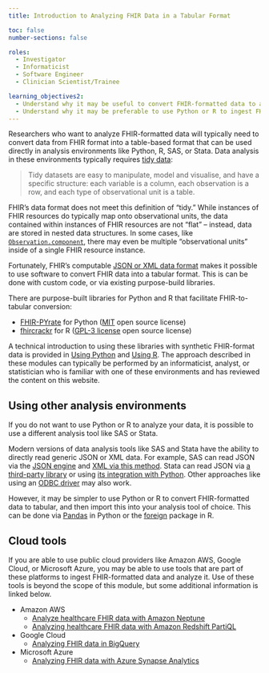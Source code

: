 ```yaml
---
title: Introduction to Analyzing FHIR Data in a Tabular Format

toc: false
number-sections: false

roles:
  - Investigator
  - Informaticist
  - Software Engineer
  - Clinician Scientist/Trainee

learning_objectives2:
  - Understand why it may be useful to convert FHIR-formatted data to a tabular format, and the skillsets needed to perform these conversions.
  - Understand why it may be preferable to use Python or R to ingest FHIR-formatted data for final analysis in a statistics package like SAS or Stata.
---
```


Researchers who want to analyze FHIR-formatted data will typically need to convert data from FHIR format into a table-based format that can be used directly in analysis environments like Python, R, SAS, or Stata. Data analysis in these environments typically requires [tidy data](http://vita.had.co.nz/papers/tidy-data.pdf):

> Tidy datasets are easy to manipulate, model and visualise, and have a specific structure: each variable is a column, each observation is a row, and each type of observational unit is a table.

FHIR's data format does not meet this definition of "tidy." While instances of FHIR resources do typically map onto observational units, the data contained within instances of FHIR resources are not "flat" -- instead, data are stored in nested data structures. In some cases, like [`Observation.component`](https://www.hl7.org/fhir/observation.html), there may even be multiple "observational units" inside of a single FHIR resource instance.

Fortunately, FHIR's computable [JSON or XML data format](fhir-from-1000-ft.qmd#the-structure-of-fhir) makes it possible to use software to convert FHIR data into a tabular format. This is can be done with custom code, or via existing purpose-build libraries.

There are purpose-built libraries for Python and R that facilitate FHIR-to-tabular conversion:

- [FHIR-PYrate](https://github.com/UMEssen/FHIR-PYrate) for Python ([MIT](https://github.com/UMEssen/FHIR-PYrate/blob/main/LICENSE) open source license)
- [fhircrackr](https://github.com/POLAR-fhiR/fhircrackr) for R ([GPL-3 license](https://cran.r-project.org/web/packages/fhircrackr/index.html) open source license)

A technical introduction to using these libraries with synthetic FHIR-format data is provided in [Using Python](tabular-python.qmd) and [Using R](tabular-r.qmd). The approach described in these modules can typically be performed by an informaticist, analyst, or statistician who is familiar with one of these environments and has reviewed the content on this website.

## Using other analysis environments

If you do not want to use Python or R to analyze your data, it is possible to use a different analysis tool like SAS or Stata.

Modern versions of data analysis tools like SAS and Stata have the ability to directly read generic JSON or XML data. For example, SAS can read JSON via the [JSON engine](https://go.documentation.sas.com/doc/en/pgmsascdc/9.4_3.5/lestmtsglobal/n1jfdetszx99ban1rl4zll6tej7j.htm) and [XML via this method](https://support.sas.com/resources/papers/proceedings17/1318-2017.pdf). Stata can read JSON via [a third-party library](http://fmwww.bc.edu/RePEc/bocode/i/insheetjson.html) or using [its integration with Python](http://fmwww.bc.edu/RePEc/bocode/i/insheetjson.html). Other approaches like using an [ODBC driver](https://www.cdata.com/kb/tech/fhir-odbc-sas.rst) may also work.

However, it may be simpler to use Python or R to convert FHIR-formatted data to tabular, and then import this into your analysis tool of choice. This can be done via [Pandas](https://pandas.pydata.org/pandas-docs/stable/reference/api/pandas.DataFrame.to_stata.html) in Python or the [foreign](https://cran.r-project.org/web/packages/foreign/index.html) package in R.

## Cloud tools

If you are able to use public cloud providers like Amazon AWS, Google Cloud, or Microsoft Azure, you may be able to use tools that are part of these platforms to ingest FHIR-formatted data and analyze it. Use of these tools is beyond the scope of this module, but some additional information is linked below.

- Amazon AWS
  - [Analyze healthcare FHIR data with Amazon Neptune](https://aws.amazon.com/blogs/database/analyze-healthcare-fhir-data-with-amazon-neptune/)
  - [Analyzing healthcare FHIR data with Amazon Redshift PartiQL](https://aws.amazon.com/blogs/big-data/analyzing-healthcare-fhir-data-with-amazon-redshift-partiql/)
- Google Cloud
  - [Analyzing FHIR data in BigQuery](https://cloud.google.com/architecture/analyzing-fhir-data-in-bigquery)
- Microsoft Azure
  -  [Analyzing FHIR data with Azure Synapse Analytics](https://techcommunity.microsoft.com/t5/healthcare-and-life-sciences/analyzing-fhir-data-with-azure-synapse-analytics/ba-p/2719006)